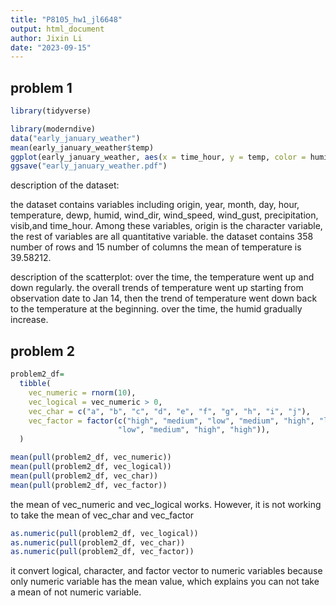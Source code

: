 ```yaml
---
title: "P8105_hw1_jl6648"
output: html_document
author: Jixin Li
date: "2023-09-15"
---
```


## problem 1

```r
library(tidyverse)
```


```r
library(moderndive)
data("early_january_weather")
mean(early_january_weather$temp)
ggplot(early_january_weather, aes(x = time_hour, y = temp, color = humid)) + geom_point()
ggsave("early_january_weather.pdf")
```

description of the dataset:

the dataset contains variables including origin, year, month, day, hour, temperature, dewp, humid, wind_dir, wind_speed, wind_gust, precipitation, visib,and time_hour. Among these variables, origin is the character variable, the rest of variables are all quantitative variable. 
the dataset contains 358 number of rows and 15 number of columns 
the mean of temperature is 39.58212. 

description of the scatterplot:
over the time, the temperature went up and down regularly. the overall trends of temperature went up starting from observation date to Jan 14, then the trend of temperature went down back to the temperature at the beginning. over the time, the humid gradually increase. 

## problem 2 

```r
problem2_df=
  tibble(
    vec_numeric = rnorm(10),
    vec_logical = vec_numeric > 0,
    vec_char = c("a", "b", "c", "d", "e", "f", "g", "h", "i", "j"),
    vec_factor = factor(c("high", "medium", "low", "medium", "high", "low",
                        "low", "medium", "high", "high")),
  )
```

```r
mean(pull(problem2_df, vec_numeric))
mean(pull(problem2_df, vec_logical))
mean(pull(problem2_df, vec_char))
mean(pull(problem2_df, vec_factor))
```
the mean of vec_numeric and vec_logical works. However, it is not working to take the mean of vec_char and vec_factor

```r
as.numeric(pull(problem2_df, vec_logical))
as.numeric(pull(problem2_df, vec_char))
as.numeric(pull(problem2_df, vec_factor))
```

it convert logical, character, and factor vector to numeric variables because only numeric variable has the mean value, which explains you can not take a mean of not numeric variable. 